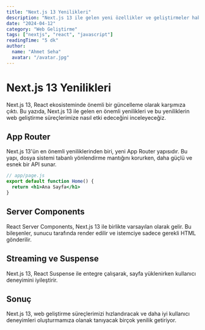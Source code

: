 ```yaml
---
title: "Next.js 13 Yenilikleri"
description: "Next.js 13 ile gelen yeni özellikler ve geliştirmeler hakkında detaylı bir inceleme."
date: "2024-04-12"
category: "Web Geliştirme"
tags: ["nextjs", "react", "javascript"]
readingTime: "5 dk"
author:
  name: "Ahmet Seha"
  avatar: "/avatar.jpg"
---
```


# Next.js 13 Yenilikleri

Next.js 13, React ekosisteminde önemli bir güncelleme olarak karşımıza çıktı. Bu yazıda, Next.js 13 ile gelen en önemli yenilikleri ve bu yeniliklerin web geliştirme süreçlerimize nasıl etki edeceğini inceleyeceğiz.

## App Router

Next.js 13'ün en önemli yeniliklerinden biri, yeni App Router yapısıdır. Bu yapı, dosya sistemi tabanlı yönlendirme mantığını korurken, daha güçlü ve esnek bir API sunar.

```jsx
// app/page.js
export default function Home() {
  return <h1>Ana Sayfa</h1>
}
```

## Server Components

React Server Components, Next.js 13 ile birlikte varsayılan olarak gelir. Bu bileşenler, sunucu tarafında render edilir ve istemciye sadece gerekli HTML gönderilir.

## Streaming ve Suspense

Next.js 13, React Suspense ile entegre çalışarak, sayfa yüklenirken kullanıcı deneyimini iyileştirir.

## Sonuç

Next.js 13, web geliştirme süreçlerimizi hızlandıracak ve daha iyi kullanıcı deneyimleri oluşturmamıza olanak tanıyacak birçok yenilik getiriyor.
